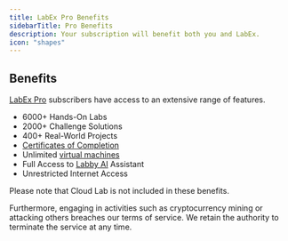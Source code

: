 ```yaml
---
title: LabEx Pro Benefits
sidebarTitle: Pro Benefits
description: Your subscription will benefit both you and LabEx.
icon: "shapes"
---
```


## Benefits

[LabEx Pro](https://labex.io/pricing) subscribers have access to an extensive range of features.

- 6000+ Hands-On Labs
- 2000+ Challenge Solutions
- 400+ Real-World Projects
- [Certificates of Completion](/labex-pro/certificates-of-completion)
- Unlimited [virtual machines](/using-labex/virtual-machine)
- Full Access to [Labby AI](/using-labex/labby-ai) Assistant
- Unrestricted Internet Access

Please note that Cloud Lab is not included in these benefits.

Furthermore, engaging in activities such as cryptocurrency mining or attacking others breaches our terms of service. We retain the authority to terminate the service at any time.
